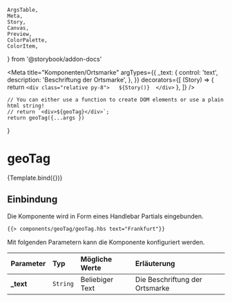     ArgsTable,
    Meta,
    Story,
    Canvas,
    Preview,
    ColorPalette,
    ColorItem,
} from '@storybook/addon-docs'


<Meta
    title="Komponenten/Ortsmarke"
    argTypes={{
        _text: {
            control: 'text',
            description: 'Beschriftung der Ortsmarke',
        },
    }}
                decorators={[
        (Story) => {
            return `<div class="relative py-8">  
                ${Story()} 
                </div>`
        },
    ]}
/>

    // You can either use a function to create DOM elements or use a plain html string!
    // return `<div>${geoTag}</div>`;
    return geoTag({...args })
}

# geoTag

<Preview withToolbar>
    <Story
        name="Frankfurt"
        args={{
            _text: 'Frankfurt'
        }}
    >
        {Template.bind({})}
    </Story>
</Preview>

## Einbindung

Die Komponente wird in Form eines Handlebar Partials eingebunden.

```html
{{> components/geoTag/geoTag.hbs text="Frankfurt"}}
```

Mit folgenden Parametern kann die Komponente konfiguriert werden.

| Parameter  | Typ      | Mögliche Werte                                                                                                                                                                                                                                                     | Erläuterung                                      |
| :--------- | :------- | :----------------------------------------------------------------------------------------------------------------------------------------------------------------------------------------------------------------------------------------------------------------- | :----------------------------------------------- |
| **\_text** | `String` | Beliebiger Text                                                                                                                                                                                                                                                    | Die Beschriftung der Ortsmarke                   |
